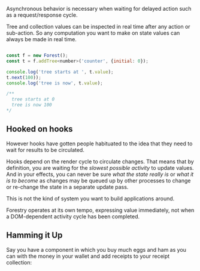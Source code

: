
Asynchronous behavior is necessary when waiting for delayed action such as a
request/response cycle.

Tree and collection values can be inspected in real time after any action or sub-action.
So any computation you want to make on state values can always be made in real time.

```JavaScript

const f = new Forest();
const t = f.addTree<number>('counter', {initial: 0});

console.log('tree starts at ', t.value);
t.next(100));
console.log('tree is now', t.value);

/**
  tree starts at 0
  tree is now 100
*/

```

## Hooked on hooks

However hooks have gotten people habituated to the idea
that they need to wait for results to be circulated.

Hooks depend on the render cycle to circulate changes. That means that by definition,
you are waiting for the _slowest possible activity_ to update values. And in your effects,
you can never be sure _what the state really is_ or _what it is to become_ as changes may be queued
up by other processes to change or re-change the state in a separate update pass.

This is not the kind of system you want to build applications around.

Forestry operates at its own tempo, expressing value immediately, not when a DOM-dependent
activity cycle has been completed.

## Hamming it Up

Say you have a component in which you buy much eggs and ham as you can
with the money in your wallet and add receipts to your receipt collection:
